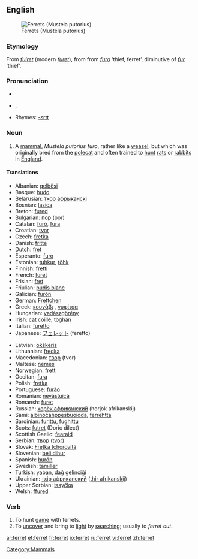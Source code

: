 ==English==
{{wikipedia}}
[[Image:Ilder.jpg|thumb|Ferrets (Mustela putorius)]]
===Etymology===
From {{OF.}} ''[[fuiret]]'' (modern ''[[furet]]''), from from {{LL.}} ''[[furo]]'' ‘thief, ferret’, diminutive of {{L.}} ''[[fur#Latin|fur]]'' ‘thief’.

===Pronunciation===
*{{IPA|/ˈfɛrɪt/}}
*{{AHD|fĕr'ət}}, {{SAMPA|/"fer@t/}}
*Rhymes: [[Rhymes:English:-ɛrɪt|-ɛrɪt]]

===Noun===
{{en-noun}}

#A [[mammal]], ''Mustela putorius furo'', rather like a [[weasel]], but which was originally bred from the [[polecat]] and often trained to [[hunt]] [[rat]]s or [[rabbit]]s in [[England]].

====Translations====
{{trans-top|ferret}}
*Albanian: [[qelbësi]]
*Basque: [[hudo]]
*Belarusian: [[тхор афрыканскі]]
*Bosnian: [[lasica]] {{f}}
*Breton: [[fured]]
*Bulgarian: [[пор]] (por)
*Catalan: [[furó]], [[fura]]
*Croatian: [[tvor]]
*Czech: [[fretka]]
*Danish: [[fritte]] {{c}}
*Dutch: [[fret]] {{m}}
*Esperanto: [[furo]]
*Estonian: [[tuhkur]], [[tőhk]]
*Finnish: [[fretti]]
*French: [[furet]] {{m}}
*Frisian: [[fret]]
*Friulian: [[pudîs blanc]]
*Galician: [[furón]]
*German: [[Frettchen]] {{n}}
*Greek: [[κουνάβι]] {{n}}, [[νυφίτσα]] {{f}}
*Hungarian: [[vadászgörény]]
*Irish: [[cat coille]], [[toghán]]
*Italian: [[furetto]] {{m}}
*Japanese: [[フェレット]] (feretto)
{{trans-mid}}
*Latvian: [[okšķeris]]
*Lithuanian: [[fredka]]
*Macedonian: [[твор]] (tvor)
*Maltese: [[nemes]]
*Norwegian: [[frett]]
*Occitan: [[fura]]
*Polish: [[fretka]]
*Portuguese: [[furăo]] {{m}}
*Romanian: [[nevăstuică]]
*Romansh: [[furet]]
*Russian: [[хорёк африканский]] (horjok afrikanskij)
*Sami: [[albinočáhppesbuoidda]], [[ferrehtta]]
*Sardinian: [[furittu]], [[fughittu]]
*Scots: [[futret]] (Doric dilect)
*Scottish Gaelic: [[fearaid]]
*Serbian: [[твор]] ([[tvor]])
*Slovak: [[Fretka tchorovitá]]
*Slovenian: [[beli dihur]] {{m}}
*Spanish: [[hurón]] {{m}}
*Swedish: [[tamiller]]
*Turkish: [[yaban]], [[dağ gelinciği]]
*Ukrainian: [[тхiр африканский]] ([[thir afrikanskij]])
*Upper Sorbian: [[łasyčka]]
*Welsh: [[ffured]]
{{trans-bottom}}

===Verb===
{{en-verb}}

#To hunt [[game]] with ferrets.
#To [[uncover]] and bring to [[light]] by [[searching]]; usually to ''ferret out''.

[[Category:Mammals]]

[[ar:ferret]]
[[et:ferret]]
[[fr:ferret]]
[[io:ferret]]
[[ru:ferret]]
[[vi:ferret]]
[[zh:ferret]]